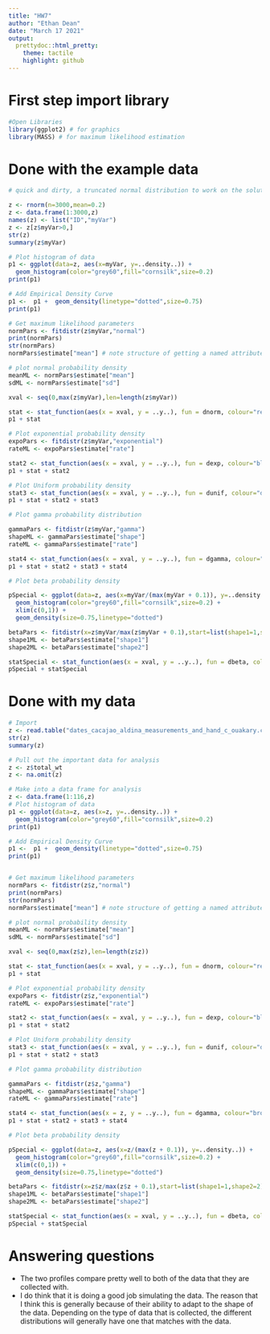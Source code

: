 ```yaml
---
title: "HW7"
author: "Ethan Dean"
date: "March 17 2021"
output: 
  prettydoc::html_pretty:
    theme: tactile
    highlight: github
---
```

# First step import library

```r
#Open Libraries
library(ggplot2) # for graphics
library(MASS) # for maximum likelihood estimation
```

# Done with the example data
```r
# quick and dirty, a truncated normal distribution to work on the solution set

z <- rnorm(n=3000,mean=0.2)
z <- data.frame(1:3000,z)
names(z) <- list("ID","myVar")
z <- z[z$myVar>0,]
str(z)
summary(z$myVar)

# Plot histogram of data
p1 <- ggplot(data=z, aes(x=myVar, y=..density..)) +
  geom_histogram(color="grey60",fill="cornsilk",size=0.2) 
print(p1)

# Add Empirical Density Curve
p1 <-  p1 +  geom_density(linetype="dotted",size=0.75)
print(p1)

# Get maximum likelihood parameters
normPars <- fitdistr(z$myVar,"normal")
print(normPars)
str(normPars)
normPars$estimate["mean"] # note structure of getting a named attribute

# plot normal probability density
meanML <- normPars$estimate["mean"]
sdML <- normPars$estimate["sd"]

xval <- seq(0,max(z$myVar),len=length(z$myVar))

stat <- stat_function(aes(x = xval, y = ..y..), fun = dnorm, colour="red", n = length(z$myVar), args = list(mean = meanML, sd = sdML))
p1 + stat

# Plot exponential probability density
expoPars <- fitdistr(z$myVar,"exponential")
rateML <- expoPars$estimate["rate"]

stat2 <- stat_function(aes(x = xval, y = ..y..), fun = dexp, colour="blue", n = length(z$myVar), args = list(rate=rateML))
p1 + stat + stat2

# Plot Uniform probability density
stat3 <- stat_function(aes(x = xval, y = ..y..), fun = dunif, colour="darkgreen", n = length(z$myVar), args = list(min=min(z$myVar), max=max(z$myVar)))
p1 + stat + stat2 + stat3

# Plot gamma probability distribution

gammaPars <- fitdistr(z$myVar,"gamma")
shapeML <- gammaPars$estimate["shape"]
rateML <- gammaPars$estimate["rate"]

stat4 <- stat_function(aes(x = xval, y = ..y..), fun = dgamma, colour="brown", n = length(z$myVar), args = list(shape=shapeML, rate=rateML))
p1 + stat + stat2 + stat3 + stat4

# Plot beta probability density

pSpecial <- ggplot(data=z, aes(x=myVar/(max(myVar + 0.1)), y=..density..)) +
  geom_histogram(color="grey60",fill="cornsilk",size=0.2) + 
  xlim(c(0,1)) +
  geom_density(size=0.75,linetype="dotted")

betaPars <- fitdistr(x=z$myVar/max(z$myVar + 0.1),start=list(shape1=1,shape2=2),"beta")
shape1ML <- betaPars$estimate["shape1"]
shape2ML <- betaPars$estimate["shape2"]

statSpecial <- stat_function(aes(x = xval, y = ..y..), fun = dbeta, colour="orchid", n = length(z$myVar), args = list(shape1=shape1ML,shape2=shape2ML))
pSpecial + statSpecial
```

# Done with my data
```r
# Import
z <- read.table("dates_cacajao_aldina_measurements_and_hand_c_ouakary.csv",header=TRUE,sep=",", stringsAsFactors=FALSE)
str(z)
summary(z)

# Pull out the important data for analysis
z <- z$total_wt
z <- na.omit(z)

# Make into a data frame for analysis
z <- data.frame(1:116,z)
# Plot histogram of data
p1 <- ggplot(data=z, aes(x=z, y=..density..)) +
  geom_histogram(color="grey60",fill="cornsilk",size=0.2) 
print(p1)

# Add Empirical Density Curve
p1 <-  p1 +  geom_density(linetype="dotted",size=0.75)
print(p1)


# Get maximum likelihood parameters
normPars <- fitdistr(z$z,"normal")
print(normPars)
str(normPars)
normPars$estimate["mean"] # note structure of getting a named attribute

# plot normal probability density
meanML <- normPars$estimate["mean"]
sdML <- normPars$estimate["sd"]

xval <- seq(0,max(z$z),len=length(z$z))

stat <- stat_function(aes(x = xval, y = ..y..), fun = dnorm, colour="red", n = length(z$z), args = list(mean = meanML, sd = sdML))
p1 + stat

# Plot exponential probability density
expoPars <- fitdistr(z$z,"exponential")
rateML <- expoPars$estimate["rate"]

stat2 <- stat_function(aes(x = xval, y = ..y..), fun = dexp, colour="blue", n = length(z$z), args = list(rate=rateML))
p1 + stat + stat2

# Plot Uniform probability density
stat3 <- stat_function(aes(x = xval, y = ..y..), fun = dunif, colour="darkgreen", n = length(z$z), args = list(min=min(z$z), max=max(z$z)))
p1 + stat + stat2 + stat3

# Plot gamma probability distribution

gammaPars <- fitdistr(z$z,"gamma")
shapeML <- gammaPars$estimate["shape"]
rateML <- gammaPars$estimate["rate"]

stat4 <- stat_function(aes(x = z, y = ..y..), fun = dgamma, colour="brown", n = length(z$z), args = list(shape=shapeML, rate=rateML))
p1 + stat + stat2 + stat3 + stat4

# Plot beta probability density

pSpecial <- ggplot(data=z, aes(x=z/(max(z + 0.1)), y=..density..)) +
  geom_histogram(color="grey60",fill="cornsilk",size=0.2) + 
  xlim(c(0,1)) +
  geom_density(size=0.75,linetype="dotted")

betaPars <- fitdistr(x=z$z/max(z$z + 0.1),start=list(shape1=1,shape2=2),"beta")
shape1ML <- betaPars$estimate["shape1"]
shape2ML <- betaPars$estimate["shape2"]

statSpecial <- stat_function(aes(x = xval, y = ..y..), fun = dbeta, colour="orchid", n = length(z$z), args = list(shape1=shape1ML,shape2=shape2ML))
pSpecial + statSpecial
```

# Answering questions

* The two profiles compare pretty well to both of the data that they are collected with.
* I do think that it is doing a good job simulating the data. The reason that I think this is generally because of their ability to adapt to the shape of the data. Depending on the type of data that is collected, the different distributions will generally have one that matches with the data.